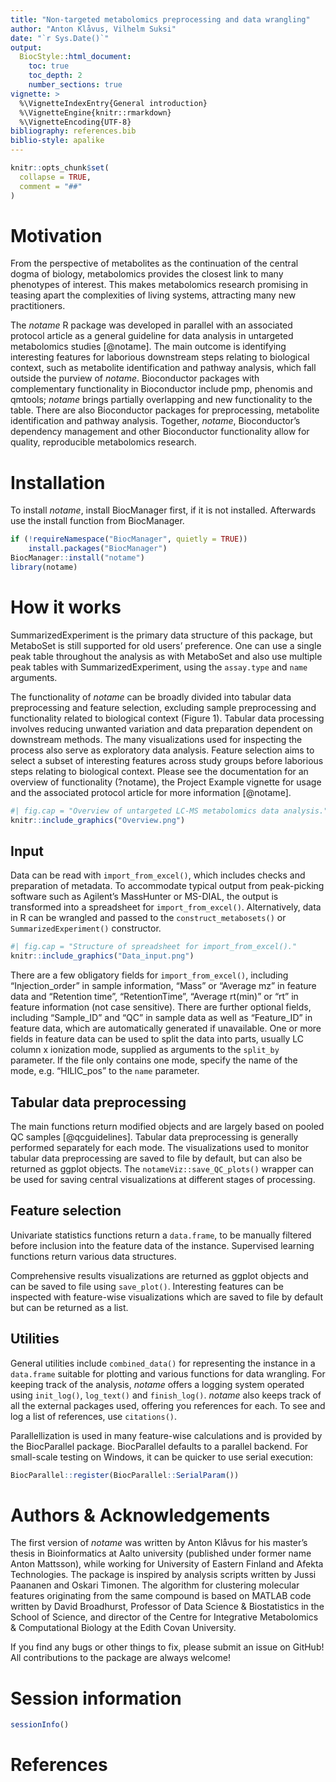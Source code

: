 ```yaml
---
title: "Non-targeted metabolomics preprocessing and data wrangling"
author: "Anton Klåvus, Vilhelm Suksi"
date: "`r Sys.Date()`"
output:
  BiocStyle::html_document:
    toc: true
    toc_depth: 2
    number_sections: true
vignette: >
  %\VignetteIndexEntry{General introduction}
  %\VignetteEngine{knitr::rmarkdown}
  %\VignetteEncoding{UTF-8}
bibliography: references.bib
biblio-style: apalike
---
```


```r
knitr::opts_chunk$set(
  collapse = TRUE,
  comment = "##"
)
```

# Motivation

From the perspective of metabolites as the continuation of the central dogma of 
biology, metabolomics provides the closest link to many phenotypes of interest. 
This makes metabolomics research promising in teasing apart the complexities of 
living systems, attracting many new practitioners.

The *notame* R package was developed in parallel with an associated protocol 
article as a general guideline for data analysis in untargeted 
metabolomics studies [@notame]. The main outcome is identifying interesting 
features for laborious downstream steps relating to biological context, such as 
metabolite identification and pathway analysis, which fall outside the purview 
of *notame*. Bioconductor packages with complementary functionality in 
Bioconductor include pmp, phenomis and qmtools; *notame* brings partially 
overlapping and new functionality to the table. There are also Bioconductor 
packages for preprocessing, metabolite identification and pathway analysis. 
Together, *notame*, Bioconductor's dependency management and other Bioconductor 
functionality allow for quality, reproducible metabolomics research.

# Installation
To install *notame*, install BiocManager first, if it is not installed. 
Afterwards use the install function from BiocManager.

```r
if (!requireNamespace("BiocManager", quietly = TRUE))
    install.packages("BiocManager")
BiocManager::install("notame")
library(notame)
```

# How it works
SummarizedExperiment is the primary data structure of this package, but 
MetaboSet is still supported for old users' preference. One can use a single 
peak table throughout the analysis as with MetaboSet and also use multiple peak 
tables with SummarizedExperiment, using the `assay.type` and `name` arguments.

The functionality of *notame* can be broadly divided into tabular data 
preprocessing and feature selection, excluding sample preprocessing and 
functionality related to biological context (Figure 1). Tabular data processing
involves reducing unwanted variation and data preparation dependent on 
downstream methods. The many visualizations used for inspecting the process 
also serve as exploratory data analysis. Feature selection aims to select a 
subset of interesting features across study groups before laborious steps 
relating to biological context. Please see the documentation for an overview of 
functionality (?notame), the Project Example vignette for usage and the 
associated protocol article for more information [@notame].

```r
#| fig.cap = "Overview of untargeted LC-MS metabolomics data analysis."
knitr::include_graphics("Overview.png")
```

## Input
Data can be read with `import_from_excel()`, which includes checks and 
preparation of metadata. To accommodate typical output from peak-picking 
software such as Agilent's MassHunter or MS-DIAL, the output is transformed 
into a spreadsheet for `import_from_excel()`. Alternatively, data in R can be 
wrangled and passed to the `construct_metabosets()` or `SummarizedExperiment()` 
constructor. 

```r
#| fig.cap = "Structure of spreadsheet for import_from_excel()."
knitr::include_graphics("Data_input.png")
```

There are a few obligatory fields for `import_from_excel()`, including 
"Injection_order" in sample information, "Mass" or "Average mz" in feature data 
and "Retention time", "RetentionTime", "Average rt(min)" or "rt" in feature 
information (not case sensitive). There are further optional fields, including 
"Sample_ID" and "QC" in sample data as well as "Feature_ID" in feature data, 
which are automatically generated if unavailable. One or more fields in feature 
data can be used to split the data into parts, usually LC column x ionization 
mode, supplied as arguments to the `split_by` parameter. If the file only 
contains one mode, specify the name of the mode, e.g. "HILIC_pos" to the `name` 
parameter. 

## Tabular data preprocessing
The main functions return modified objects and are largely 
based on pooled QC samples [@qcguidelines]. Tabular data preprocessing is 
generally performed separately for each mode. The visualizations used to 
monitor tabular data preprocessing are saved to file by default, but can also 
be returned as ggplot objects. The `notameViz::save_QC_plots()` wrapper can be 
used for saving central visualizations at different stages of processing.

## Feature selection
Univariate statistics functions return a `data.frame`, to be manually 
filtered before inclusion into the feature data of the instance. Supervised 
learning functions return various data structures. 

Comprehensive results visualizations are returned as ggplot objects and can be 
saved to file using `save_plot()`. Interesting features can be inspected with 
feature-wise visualizations which are saved to file by default but can be 
returned as a list.

## Utilities
General utilities include `combined_data()` for representing the instance in a
`data.frame` suitable for plotting and various functions for data wrangling. 
For keeping track of the analysis, *notame* offers a logging system operated 
using `init_log()`, `log_text()` and `finish_log()`. *notame* also keeps track 
of all the external packages used, offering you references for each. To see and 
log a list of references, use `citations()`.

Parallellization is used in many feature-wise calculations and is provided by 
the BiocParallel package. BiocParallel defaults to a parallel backend. For 
small-scale testing on Windows, it can be quicker to use serial execution:

```r
BiocParallel::register(BiocParallel::SerialParam())
```

# Authors & Acknowledgements

The first version of *notame* was written by Anton Klåvus for his master's 
thesis in Bioinformatics at Aalto university (published under former name Anton 
Mattsson), while working for University of Eastern Finland and Afekta 
Technologies. The package is inspired by analysis scripts written by Jussi 
Paananen and Oskari Timonen. The algorithm for clustering molecular features 
originating from the same compound is based on MATLAB code written by David 
Broadhurst, Professor of Data Science & Biostatistics in the School of Science, 
and director of the Centre for Integrative Metabolomics & Computational Biology 
at the Edith Covan University.

If you find any bugs or other things to fix, please submit an issue on GitHub! 
All contributions to the package are always welcome!

# Session information

```r
sessionInfo()
```

# References